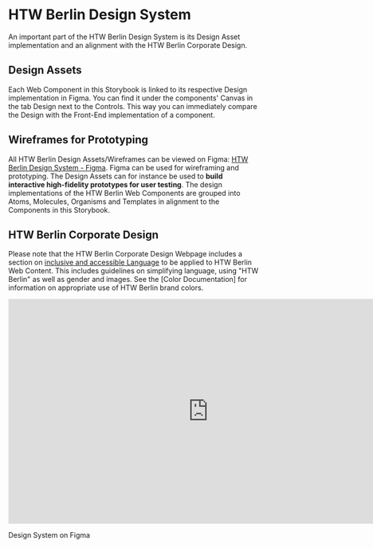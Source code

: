 
<Meta title="Design"></Meta>

<htw-berlin-logo size="m" color="green" href="https://www.figma.com/community/file/967403995813664231/HTW-Berlin---Design-System" alt-title="Visit Design System on Figma"></htw-berlin-logo>

# HTW Berlin Design System

An important part of the HTW Berlin Design System is its Design Asset implementation and an alignment with the HTW Berlin Corporate Design.

## Design Assets

Each Web Component in this Storybook is linked to its respective Design implementation in Figma.
You can find it under the components' Canvas in the tab Design next to the Controls.
This way you can immediately compare the Design with the Front-End implementation of a component.

## Wireframes for Prototyping

All HTW Berlin Design Assets/Wireframes can be viewed on Figma: [HTW Berlin Design System - Figma](https://www.figma.com/community/file/967403995813664231/HTW-Berlin---Design-System).
Figma can be used for wireframing and prototyping. The Design Assets can for instance be used to **build interactive high-fidelity prototypes for user testing**.
The design implementations of the HTW Berlin Web Components are grouped into Atoms, Molecules, Organisms and Templates in alignment to the Components in this Storybook.

## HTW Berlin Corporate Design

Please note that the HTW Berlin Corporate Design Webpage includes a section on [inclusive and accessible Language](https://corporatedesign.htw-berlin.de/barrierefreiheit/barrierefreie-sprache/) to be applied to HTW Berlin Web Content. This includes guidelines on simplifying language, using "HTW Berlin" as well as gender and images.
See the [Color Documentation] for information on appropriate use of HTW Berlin brand colors.

<iframe
  style="border: 1px solid rgba(0, 0, 0, 0.1);"
  width="800"
  height="450"
  src="https://www.figma.com/embed?embed_host=share&url=https%3A%2F%2Fwww.figma.com%2Ffile%2F3G68UamepjyuhaTgi6knvD%2FHTW-Berlin-Design-System%3Fnode-id%3D178%253A82"
  allowfullscreen
></iframe>

<htw-berlin-button variant="filled" href="" altTitle="Visit the Design System on Figma">Design System on Figma</htw-berlin-button>

